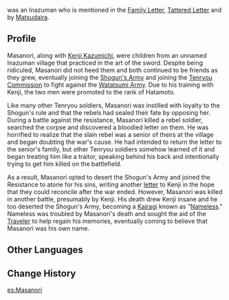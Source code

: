 {{About|the deceased character|the NPC|Nameless}}
{{Character Infobox
|type             = Mentioned
|deceased         = Past
|affiliation      = Tenryou Commission
|affiliationNote  = formerly
|affiliation2     = Watatsumi Army
|region           = Inazuma
}}
{{Lang|'''Masanori'''|ja=公義|ja_rm=Masanori}} was an Inazuman who is mentioned in the [[Family Letter]], [[Tattered Letter]] and by [[Matsudaira]].

==Profile==
Masanori, along with [[Nameless|Kenji Kazumichi]], were children from an unnamed Inazuman village that practiced in the art of the sword. Despite being ridiculed, Masanori did not heed them and both continued to be friends as they grew, eventually joining the [[Shogun's Army]] and joining the [[Tenryou Commission]] to fight against the [[Watatsumi Army]]. Due to his training with Kenji, the two men were promoted to the rank of Hatamoto.

Like many other Tenryou soldiers, Masanori was instilled with loyalty to the Shogun's rule and that the rebels had sealed their fate by opposing her. During a battle against the resistance, Masanori killed a rebel soldier, searched the corpse and discovered a bloodied letter on them. He was horrified to realize that the slain rebel was a senior of theirs at the village and began doubting the war's cause. He had intended to return the letter to the senior's family, but other Tenryou soldiers somehow learned of it and began treating him like a traitor, speaking behind his back and intentionally trying to get him killed on the battlefield.

As a result, Masanori opted to desert the Shogun's Army and joined the Resistance to atone for his sins, writing another [[Tattered Letter|letter]] to Kenji in the hope that they could reconcile after the war ended. However, Masanori was killed in another battle, presumably by Kenji. His death drew Kenji insane and he too deserted the Shogun's Army, becoming a [[Kairagi]] known as "[[Nameless]]." Nameless was troubled by Masanori's death and sought the aid of the [[Traveler]] to help regain his memories, eventually coming to believe that Masanori was his own name.

==Other Languages==
{{Other Languages|default_hidden = 1
|en       = Masanori
|zhs      = 公义
|zhs_rm   = Gōngyì
|zht      = 公義
|zht_rm   = Gōngyì
|ja       = 公義
|ja_rm    = Masanori
|ko       = 마사노리
|es       = Masanori
|fr       = Masanori
|ru       = Масанори
|th       = Masanori
|vi       = Masanori
|de       = Masanori
|id       = Masanori
|pt       = Masanori
|tr       = Masanori
|it       = Masanori
}}

==Change History==
{{Change History|introduced=2.0}}
<!--
==References==
{{Reflist}}-->

[[es:Masanori]]